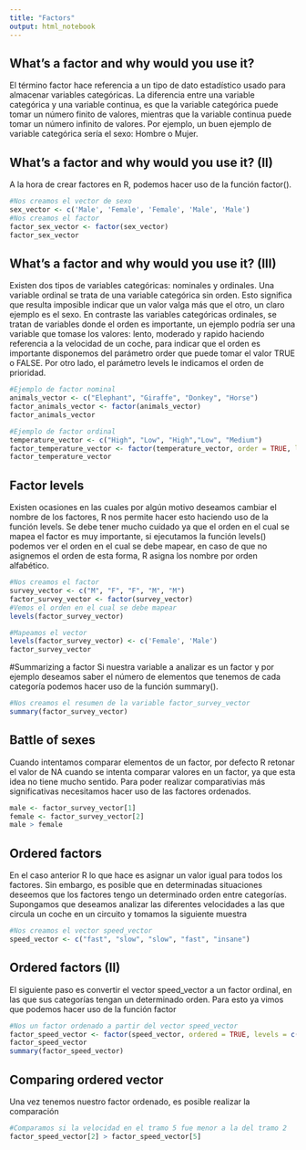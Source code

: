 ```yaml
---
title: "Factors"
output: html_notebook
---
```

## What's a factor and why would you use it?
El término factor hace referencia a un tipo de dato estadístico usado para almacenar variables categóricas. La diferencia entre una variable categórica y una variable continua, es que la variable categórica puede tomar un número finito de valores, mientras que la variable continua puede tomar un número infinito de valores. Por ejemplo, un buen ejemplo de variable categórica sería el sexo: Hombre o Mujer.

## What's a factor and why would you use it? (II)
A la hora de crear factores en R, podemos hacer uso de la función factor().
```r
#Nos creamos el vector de sexo
sex_vector <- c('Male', 'Female', 'Female', 'Male', 'Male')
#Nos creamos el factor
factor_sex_vector <- factor(sex_vector)
factor_sex_vector
```

## What's a factor and why would you use it? (III)
Existen dos tipos de variables categóricas: nominales y ordinales. Una variable ordinal se trata de una variable categórica sin orden. Esto significa que resulta imposible indicar que un valor valga más que el otro, un claro ejemplo es el sexo. En contraste las variables categóricas ordinales, se tratan de variables donde el orden es importante, un ejemplo podría ser una variable que tomase los valores: lento, moderado y rapido haciendo referencia a la velocidad de un coche, para indicar que el orden es importante disponemos del parámetro order que puede tomar el valor TRUE o FALSE. Por otro lado, el parámetro levels le indicamos el orden de prioridad.
```r
#Ejemplo de factor nominal
animals_vector <- c("Elephant", "Giraffe", "Donkey", "Horse")
factor_animals_vector <- factor(animals_vector)
factor_animals_vector
```
```r
#Ejemplo de factor ordinal
temperature_vector <- c("High", "Low", "High","Low", "Medium")
factor_temperature_vector <- factor(temperature_vector, order = TRUE, levels = c('Low', 'Medium', 'High'))
factor_temperature_vector
```

## Factor levels
Existen ocasiones en las cuales por algún motivo deseamos cambiar el nombre de los factores, R nos permite hacer esto haciendo uso de la función levels. Se debe tener mucho cuidado ya que el orden en el cual se mapea el factor es muy importante, si ejecutamos la función levels() podemos ver el orden en el cual se debe mapear, en caso de que no asignemos el orden de esta forma, R asigna los nombre por orden alfabético.
```r
#Nos creamos el factor
survey_vector <- c("M", "F", "F", "M", "M")
factor_survey_vector <- factor(survey_vector)
#Vemos el orden en el cual se debe mapear
levels(factor_survey_vector)
```
```r
#Mapeamos el vector 
levels(factor_survey_vector) <- c('Female', 'Male')
factor_survey_vector
```
#Summarizing a factor
Si nuestra variable a analizar es un factor y por ejemplo deseamos saber el número de elementos que tenemos de cada categoría podemos hacer uso de la función summary().
```r
#Nos creamos el resumen de la variable factor_survey_vector
summary(factor_survey_vector)
```

## Battle of sexes
Cuando intentamos comparar elementos de un factor, por defecto R retonar el valor de NA cuando se intenta comparar valores en un factor, ya que esta idea no tiene mucho sentido. Para poder realizar comparativias más significativas necesitamos hacer uso de las factores ordenados.
```r
male <- factor_survey_vector[1]
female <- factor_survey_vector[2]
male > female
```

## Ordered factors
En el caso anterior R lo que hace es asignar un valor igual para todos los factores. Sin embargo, es posible que en determinadas situaciones deseemos que los factores tengo un determinado orden entre categorías. Supongamos que deseamos analizar las diferentes velocidades a las que circula un coche en un circuito y tomamos la siguiente muestra
```r
#Nos creamos el vector speed_vector
speed_vector <- c("fast", "slow", "slow", "fast", "insane")
```

## Ordered factors (II)
El siguiente paso es convertir el vector speed_vector a un factor ordinal, en las que sus categorías tengan un determinado orden. Para esto ya vimos que podemos hacer uso de la función factor
```r
#Nos un factor ordenado a partir del vector speed_vector
factor_speed_vector <- factor(speed_vector, ordered = TRUE, levels = c('slow', 'fast', 'insane'))
factor_speed_vector
summary(factor_speed_vector)
```

## Comparing ordered vector
Una vez tenemos nuestro factor ordenado, es posible realizar la comparación
```r
#Comparamos si la velocidad en el tramo 5 fue menor a la del tramo 2
factor_speed_vector[2] > factor_speed_vector[5]
```

